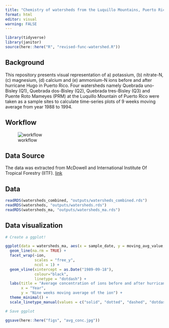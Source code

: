 ```yaml
---
title: "Chemistry of watersheds from the Luquillo Mountains, Puerto Rico"
format: html
editor: visual
warning: FALSE
---
```



```r
library(tidyverse)
library(janitor)
source(here::here("R", "revised-func-watershed.R"))
```

## Background

This repository presents visual representation of a) potassium, (b) nitrate-N, (c) magnesium, (d) calcium and (e) ammonium-N  ions before and after hurricane Hugo in Puerto Rico. Four watersheds namely Quebrada uno-Bisley (Q1), Quebrada dos-Bisley (Q2), Quebrada tres-Bisley (Q3) and Puente Roto Mameyes (PRM) at the Luquillo Mountain of Puerto Rico were taken as  a sample sites to calculate time-series plots of 9 weeks moving average from year 1988 to 1994.

## Workflow

![workflow](Workflow.png)

## Data Source
The data was extracted from McDowell and International Institute Of Tropical Forestry (IITF). [link](https://portal.edirepository.org/nis/mapbrowse?packageid=knb-lter-luq.20.4923064)

## Data

```r
readRDS(watersheds_combined, "outputs/watersheds_combined.rds")
readRDS(watersheds, "outputs/watersheds.rds")
readRDS(watersheds_ma, "outputs/watersheds_ma.rds")
```

## Data visualization

```r
# Create a ggplot!

ggplot(data = watersheds_ma, aes(x = sample_date, y = moving_avg_value, linetype = sites)) +
  geom_line(na.rm = TRUE) +
  facet_wrap(~ion,
             scales = "free_y",
             ncol = 1) +
  geom_vline(xintercept = as.Date("1989-09-18"),
             colour="black",
             linetype = "dotdash") +
  labs(title = "Average concentration of ions before and after hurricane Hugo",
       x = "Year",
       y = "Nine weeks moving average of the ion") +
  theme_minimal() +
  scale_linetype_manual(values = c("solid", "dotted", "dashed", "dotdash"))
```

```r
# Save ggplot

ggsave(here::here("figs", "avg_conc.jpg"))
```
